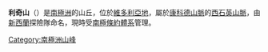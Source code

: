 {{coord|71|55|S|164|36|E|source:GNIS|display=title}}

'''利奇山'''（{{lang-en|Leitch Massif}}）是[[南極洲|南極洲]]的山丘，位於[[維多利亞地|維多利亞地]]，屬於[[康科德山脈|康科德山脈]]的[[西石英山脈|西石英山脈]]，由[[新西蘭|新西蘭]]探險隊命名，現時受[[南極條約體系|南極條約體系]]管理。

{{Antarctica-geo-stub}}
[[Category:南極洲山峰|Category:南極洲山峰]]